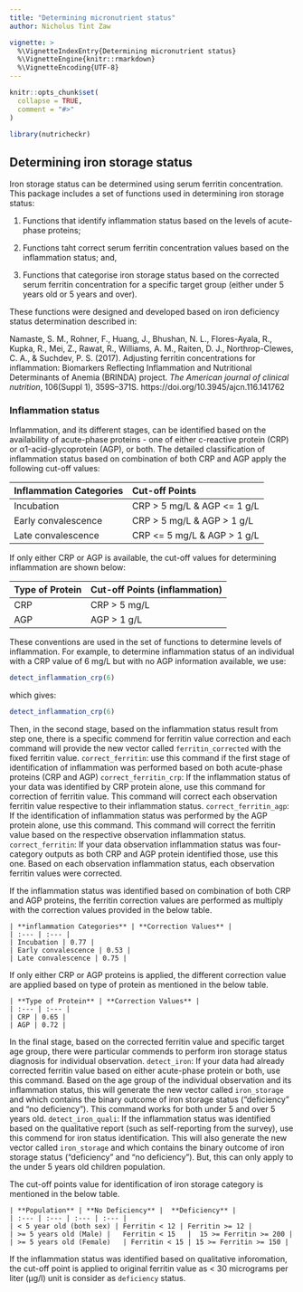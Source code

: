 ```yaml
---
title: "Determining micronutrient status"
author: Nicholus Tint Zaw

vignette: >
  %\VignetteIndexEntry{Determining micronutrient status}
  %\VignetteEngine{knitr::rmarkdown}
  %\VignetteEncoding{UTF-8}
---
```


```r
knitr::opts_chunk$set(
  collapse = TRUE,
  comment = "#>"
)
```

```r
library(nutricheckr)
```


## Determining iron storage status

Iron storage status can be determined using serum ferritin concentration. This package includes a set of functions used in determining iron storage status:

1. Functions that identify inflammation status based on the levels of acute-phase proteins;

2. Functions taht correct serum ferritin concentration values based on the inflammation status; and,

3. Functions that categorise iron storage status based on the corrected serum ferritin concentration for a specific target group (either under 5 years old or 5 years and over).

These functions were designed and developed based on iron deficiency status determination described in:

Namaste, S. M., Rohner, F., Huang, J., Bhushan, N. L., Flores-Ayala, R., Kupka, R., Mei, Z., Rawat, R., Williams, A. M., Raiten, D. J., Northrop-Clewes, C. A., & Suchdev, P. S. (2017). Adjusting ferritin concentrations for inflammation: Biomarkers Reflecting Inflammation and Nutritional Determinants of Anemia (BRINDA) project. *The American journal of clinical nutrition*, 106(Suppl 1), 359S–371S. https://doi.org/10.3945/ajcn.116.141762

### Inflammation status

Inflammation, and its different stages, can be identified based on the availability of acute-phase proteins - one of either c-reactive protein (CRP) or α1-acid-glycoprotein (AGP), or both. The detailed classification of inflammation status based on combination of both CRP and AGP apply the following cut-off values:

| **Inflammation Categories** | **Cut-off Points** |
| :--- | :--- |
| Incubation | CRP > 5 mg/L & AGP <= 1 g/L |
| Early convalescence | CRP > 5 mg/L & AGP > 1 g/L |
| Late convalescence | CRP <= 5 mg/L & AGP > 1 g/L |

If only either CRP or AGP is available, the cut-off values for determining inflammation are shown below:

| **Type of Protein** | **Cut-off Points (inflammation)** |
| :--- | :--- |
| CRP | CRP > 5 mg/L |
| AGP | AGP > 1 g/L |

These conventions are used in the set of functions to determine levels of inflammation. For example, to determine inflammation status of an individual with a CRP value of 6 mg/L but with no AGP information available, we use:

```r
detect_inflammation_crp(6)
```

which gives:

```r
detect_inflammation_crp(6)
```

 Then, in the second stage, based on the inflammation status result from step
 one, there is a specific commend for ferritin value correction and each
 command will provide the new vector called `ferritin_corrected` with the
 fixed ferritin value.
  `correct_ferritin`: use this command if the first stage of identification of
  inflammation was performed based on both acute-phase proteins (CRP and AGP)
  `correct_ferritin_crp`: If the inflammation status of your data was
  identified by CRP protein alone, use this command for correction of ferritin
  value. This command will correct each observation ferritin value respective
  to their inflammation status.
  `correct_ferritin_agp`: If the identification of inflammation status was
  performed by the AGP protein alone, use this command. This command will
  correct the ferritin value based on the respective observation inflammation
  status.
  `correct_ferritin`: If your data observation inflammation status was
  four-category outputs as both CRP and AGP protein identified those, use
  this one. Based on each observation inflammation status, each observation
  ferritin values were corrected.

  If the inflammation status was identified based on combination of both CRP
  and AGP proteins, the ferritin correction values are performed as multiply
  with the correction values provided in the below table.

    | **inflammation Categories** | **Correction Values** |
    | :--- | :--- |
    | Incubation | 0.77 |
    | Early convalescence | 0.53 |
    | Late convalescence | 0.75 |

  If only either CRP or AGP proteins is applied, the different correction
  value are applied based on type of protein as mentioned in the below table.

    | **Type of Protein** | **Correction Values** |
    | :--- | :--- |
    | CRP | 0.65 |
    | AGP | 0.72 |


 In the final stage, based on the corrected ferritin value and specific target
 age group, there were particular commends to perform iron storage status
 diagnosis for individual observation.
  `detect_iron`: If your data had already corrected ferritin value based on
  either acute-phase protein or both, use this command. Based on the age group
  of the individual observation and its inflammation status, this will
  generate the new vector called `iron_storage` and which contains the binary
  outcome of iron storage status ("deficiency" and "no deficiency"). This
  command works for both under 5 and over 5 years old.
  `detect_iron_quali`: If the inflammation status was identified based on the
  qualitative report (such as self-reporting from the survey), use this
  commend for iron status identification. This will also generate the new
  vector called `iron_storage` and which contains the binary outcome of
  iron storage status ("deficiency" and "no deficiency"). But, this can only
  apply to the under 5 years old children population.

  The cut-off points value for identification of iron storage category is
  mentioned in the below table.

    | **Population** | **No Deficiency** |	**Deficiency** |
    | :--- | :--- | :--- | :--- |
    | < 5 year old (both sex) |	Ferritin < 12 |	Ferritin >= 12 |
    | >= 5 years old (Male) |	Ferritin < 15	|  15 >= Ferritin >= 200 |
    | >= 5 years old (Female)	| Ferritin < 15	| 15 >= Ferritin >= 150 |

  If the inflammation status was identified based on qualitative inforomation,
  the cut-off point is applied to original ferritin value as < 30 micrograms
  per liter (µg/l) unit is consider as `deficiency` status.

